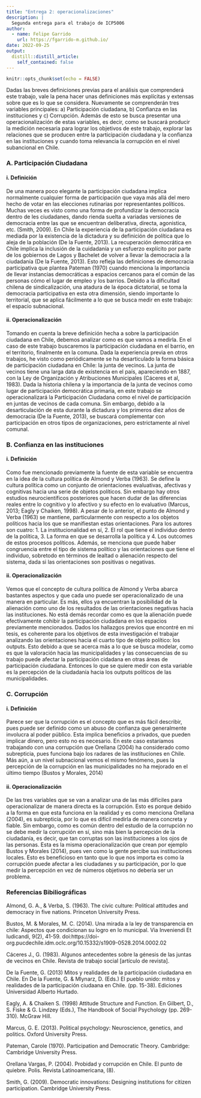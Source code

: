 ```yaml
---
title: "Entrega 2: operacionalizaciones"
description: |
  Segunda entrega para el trabajo de ICP5006
author:
  - name: Felipe Garrido
    url: https://fgarrido-m.github.io/
date: 2022-09-25
output:
  distill::distill_article:
    self_contained: false
---
```



```r
knitr::opts_chunk$set(echo = FALSE)
```

Dadas las breves definiciones previas para el análisis que comprenderá este trabajo, vale la pena hacer unas definiciones más explícitas y extensas sobre que es lo que se considera. Nuevamente se comprenderán tres variables principales: a) Participación ciudadana, b) Confianza en las instituciones y c) Corrupción. Además de esto se busca presentar una operacionalización de estas variables, es decir, como se buscará producir la medición necesaria para lograr los objetivos de este trabajo, explorar las relaciones que se producen entre la participación ciudadana y la confianza en las instituciones y cuando toma relevancia la corrupción en el nivel subancional en Chile. 

### A. Participación Ciudadana

#### i. Definición

De una manera poco elegante la participación ciudadana implica normalmente cualquier forma de participación que vaya más allá del mero hecho de votar en las elecciones rutinarias por representantes políticos. Muchas veces es visto como una forma de profundizar la democracia dentro de les ciudadanes, dando rienda suelta a variadas versiones de democracia entre las que se encuentran deliberativa, directa, agonistica, etc. (Smith, 2009). En Chile la experiencia de la participación ciudadana es mediada por la existencia de la dictadura y su definición de política que lo aleja de la población (De la Fuente, 2013). La recuperación democrática en Chile implica la inclusión de la cuidadanía y un esfuerzo explícito por parte de los gobiernos de Lagos y Bachelet de volver a llevar la democracia a la ciudadanía (De la Fuente, 2013). Esto refleja las definiciones de democracia participativa que plantea Pateman (1970) cuando menciona la importancia de llevar instancias democráticas a espacios cercanos para el común de las personas cómo el lugar de empleo y los barrios. Debido a la dificultad chilena de sindicalización, una atadura de la época dictatorial, se toma la democracia participativa en esta otra dimensión, siendo importante lo territorial, que se aplica fácilmente a lo que se busca medir en este trabajo: el espacio subnacional. 

#### ii. Operacionalización

Tomando en cuenta la breve definición hecha a sobre la participación ciudadana en Chile, debemos analizar como es que vamos a medirla. En el caso de este trabajo buscaremos la participación ciudadana en el barrio, en el territorio, finalmente en la comuna. Dada la experiencia previa en otros trabajos, he visto como periódicamente se ha desarticulado la forma básica de participación ciudadana en Chile: la junta de vecinos. La junta de vecinos tiene una larga data de existencia en el país, apareciendo en 1887, con la Ley de Organización y Atribuciones Municipales (Cáceres et al, 1983). Dada la historia chilena y la importancia de la junta de vecinos como lugar de participación democrática primaria, en este trabajo se operacionalizará la Participación Ciudadana como el nivel de participación en juntas de vecinos de cada comuna. Sin embargo, debido a la desarticulación de esta durante la dictadura y los primeros diez años de democracia (De la Fuente, 2013), se buscará complementar con participación en otros tipos de organizaciones, pero estrictamente al nivel comunal. 


### B. Confianza en las instituciones

#### i. Definición

Como fue mencionado previamente la fuente de esta variable se encuentra en la idea de la cultura política de Almond y Verba (1963). Se define la cultura política como un conjunto de orientaciones evaluativas, afectivas y cognitivas hacia una serie de objetos políticos. Sin embargo hay otros estudios neurocientíficos posteriores que hacen dudar de las diferencias reales entre lo cognitivo y lo afectivo y su efecto en lo evaluativo (Marcus, 2013; Eagly y Chaiken, 1998). A pesar de lo anterior, el punto de Almond y Verba (1963) se mantiene, particularmente con respecto a los objetos políticos hacia los que se manifiestan estas orientaciones. Para los autores son cuatro: 1. La institucionalidad en sí, 2. El rol que tiene el individuo dentro de la política, 3. La forma en que se desarrolla la política y 4. Los outcomes de estos procesos políticos. Además, se menciona que puede haber congruencia entre el tipo de sistema político y las orientaciones que tiene el individuo, sobretodo en términos de lealtad o alienación respecto del sistema, dada si las orientaciones son positivas o negativas. 

#### ii. Operacionalización

Vemos que el concepto de cultura política de Almond y Verba abarca bastantes aspectos y que cada uno puede ser operacionalizado de una manera en particular. Es más, ellos ya encuentran la posibilidad de la alienación como uno de los resultados de las orientaciones negativas hacia las instituciones. No está demás recordar como es que la alienación puede efectivamente cohibir la participación ciudadana en los espacios previamente mencionados. Dados los hallazgos previos que encontré en mi tesis, es coherente para los objetivos de esta investigación el trabajar analizando las orientaciones hacia el cuarto tipo de objeto político: los outputs. Esto debido a que se acerca más a lo que se busca modelar, como es que la valoración hacia las municipalidades y las consecuencias de su trabajo puede afectar la participación cidadana en otras áreas de participación ciudadana. Entonces lo que se quiere medir con esta variable es la percepción de la ciudadanía hacia los outputs políticos de las municipalidades.


### C. Corrupción

#### i. Definición

Parece ser que la corrupción es el concepto que es más fácil describir, pues puede ser definido como un abuso de confianza que generalmente involucra al poder público. Esta implica beneficios a privados, que pueden implicar dinero, pero esto no es necesario. En este caso estaríamos trabajando con una corrupción que Orellana (2004) ha considerado como subrepticia, pues funciona bajo los radares de las instituciones en Chile. Más aún, a un nivel subnacional vemos el mismo fenómeno, pues la percepción de la corrupción en las municipalidades no ha mejorado en el último tiempo (Bustos y Morales, 2014)

#### ii. Operacionalización

De las tres variables que se van a analizar una de las más difíciles para operacionalizar de manera directa es la corrupción. Esto es porque debido a la forma en que esta funciona en la realidad y es como menciona Orellana (2004), es subrepticia, por lo que es difícil medirla de manera concreta y fiable. Sin embargo, como es común dentro del estudio de la corrupción no se debe medir la corrupción en sí, sino más bien la percepción de la ciudadanía, es decir, que tan corruptas son las instituciones a los ojos de las personas. Esta es la misma operacionalización que crean por ejemplo Bustos y Morales (2014), pues ven como la gente percibe sus instituciones locales. Esto es beneficioso en tanto que lo que nos importa es como la corrupción puede afectar a les ciudadanes y su participación, por lo que medir la percepción en vez de números objetivos no debería ser un problema. 

### Referencias Bibiliográficas

Almond, G. A., & Verba, S. (1963). The civic culture: Political attitudes and democracy in five nations. Princeton University Press.

Bustos, M. & Morales, M. C. (2014). Una mirada a la ley de transparencia en chile: Aspectos que condicionan su logro en lo municipal. Via Inveniendi Et Iudicandi, 9(2), 41-59. doi:https://doi-org.pucdechile.idm.oclc.org/10.15332/s1909-0528.2014.0002.02

Cáceres J., G. (1983). Algunos antecedentes sobre la génesis de las juntas de vecinos en  Chile. Revista de trabajo social [artículo de revista].

De la Fuente, G. (2013) Mitos y realidades de la participación ciudadana en Chile. En De la Fuente, G. & Mlynarz, D. (Eds.) El pueblo unido: mitos y realidades de la participación   ciudaana en Chile. (pp. 15-38). Ediciones Universidad Alberto Hurtado.

Eagly, A. & Chaiken S. (1998) Attitude Structure and Function. En Gilbert, D., S. Fiske & G. Lindzey (Eds.), The Handbook of Social Psychology (pp. 269-310). McGraw Hill. 

Marcus, G. E. (2013). Political psychology: Neuroscience, genetics, and politics. Oxford University Press.

Pateman, Carole (1970). Participation and Democratic Theory. Cambridge: Cambridge University Press.

Orellana Vargas, P. (2004). Probidad y corrupción en Chile. El punto de quiebre. Polis. Revista Latinoamericana, (8).

Smith, G. (2009). Democratic innovations: Designing institutions for citizen participation. Cambridge University Press.

